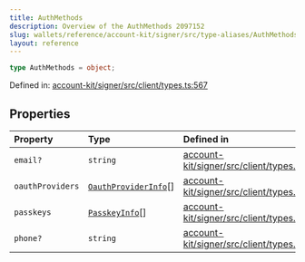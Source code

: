```yaml
---
title: AuthMethods
description: Overview of the AuthMethods 2097152
slug: wallets/reference/account-kit/signer/src/type-aliases/AuthMethods
layout: reference
---
```


```ts
type AuthMethods = object;
```

Defined in: [account-kit/signer/src/client/types.ts:567](https://github.com/alchemyplatform/aa-sdk/blob/923a52171f7246172caf350853843e6680197da9/account-kit/signer/src/client/types.ts#L567)

## Properties

| Property                                   | Type                                            | Defined in                                                                                                                                                                        |
| :----------------------------------------- | :---------------------------------------------- | :-------------------------------------------------------------------------------------------------------------------------------------------------------------------------------- |
| <a id="email" /> `email?`                  | `string`                                        | [account-kit/signer/src/client/types.ts:568](https://github.com/alchemyplatform/aa-sdk/blob/923a52171f7246172caf350853843e6680197da9/account-kit/signer/src/client/types.ts#L568) |
| <a id="oauthproviders" /> `oauthProviders` | [`OauthProviderInfo`](OauthProviderInfo.mdx)\[] | [account-kit/signer/src/client/types.ts:570](https://github.com/alchemyplatform/aa-sdk/blob/923a52171f7246172caf350853843e6680197da9/account-kit/signer/src/client/types.ts#L570) |
| <a id="passkeys" /> `passkeys`             | [`PasskeyInfo`](PasskeyInfo.mdx)\[]             | [account-kit/signer/src/client/types.ts:571](https://github.com/alchemyplatform/aa-sdk/blob/923a52171f7246172caf350853843e6680197da9/account-kit/signer/src/client/types.ts#L571) |
| <a id="phone" /> `phone?`                  | `string`                                        | [account-kit/signer/src/client/types.ts:569](https://github.com/alchemyplatform/aa-sdk/blob/923a52171f7246172caf350853843e6680197da9/account-kit/signer/src/client/types.ts#L569) |
